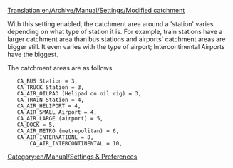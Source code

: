 [[Translation:en/Archive/Manual/Settings/Modified catchment]]


With this setting enabled, the catchment area around a 'station' varies depending on what type of station it is.  For example, train stations have a larger catchment area than bus stations and airports' catchment areas are bigger still. It even varies with the type of airport; Intercontinental Airports have the biggest.

The catchment areas are as follows.

	CA_BUS Station = 3,
	CA_TRUCK Station = 3,
	CA_AIR_OILPAD (Helipad on oil rig) = 3,
	CA_TRAIN Station = 4,
	CA_AIR_HELIPORT = 4,
	CA_AIR_SMALL Airport = 4,
	CA_AIR_LARGE (airport) = 5,
	CA_DOCK = 5,
	CA_AIR_METRO (metropolitan) = 6,
	CA_AIR_INTERNATIONL = 8,
        CA_AIR_INTERCONTINENTAL = 10,

[[Category:en/Manual/Settings & Preferences]]

{{en/Stub}}